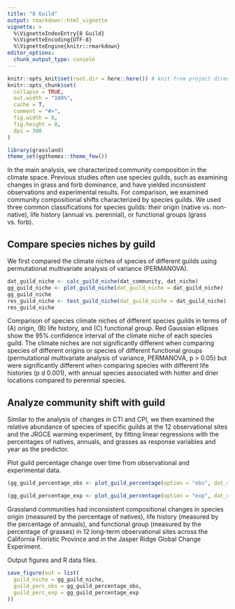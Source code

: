 ```yaml
---
title: "8 Guild"
output: rmarkdown::html_vignette
vignette: >
  %\VignetteIndexEntry{8 Guild}
  %\VignetteEncoding{UTF-8}
  %\VignetteEngine{knitr::rmarkdown}
editor_options: 
  chunk_output_type: console
---
```


```r
knitr::opts_knit$set(root.dir = here::here()) # knit from project directory
knitr::opts_chunk$set(
  collapse = TRUE,
  out.width = "100%",
  cache = T,
  comment = "#>",
  fig.width = 8,
  fig.height = 8,
  dpi = 300
)
```

```r
library(grassland)
theme_set(ggthemes::theme_few())
```

In the main analysis, we characterized community composition in the climate space. Previous studies often use species guilds, such as examining changes in grass and forb dominance, and have yielded inconsistent observations and experimental results. For comparison, we examined community compositional shifts characterized by species guilds. We used three common classifications for species guilds: their origin (native vs. non-native), life history (annual vs. perennial), or functional groups (grass vs. forb).

## Compare species niches by guild

We first compared the climate niches of species of different guilds using permutational multivariate analysis of variance (PERMANOVA).

```r
dat_guild_niche <- calc_guild_niche(dat_community, dat_niche)
gg_guild_niche <- plot_guild_niche(dat_guild_niche = dat_guild_niche)
gg_guild_niche
res_guild_niche <- test_guild_niche(dat_guild_niche = dat_guild_niche)
res_guild_niche
```
Comparison of species climate niches of different species guilds in terms of (A) origin, (B) life history, and (C) functional group. Red Gaussian ellipses show the 95% confidence interval of the climate niche of each species guild. The climate niches are not significantly different when comparing species of different origins or species of different functional groups (permutational multivariate analysis of variance, PERMANOVA, p > 0.05) but were significantly different when comparing species with different life histories (p d 0.001), with annual species associated with hotter and drier locations compared to perennial species.

## Analyze community shift with guild

Similar to the analysis of changes in CTI and CPI, we then examined the relative abundance of species of specific guilds at the 12 observational sites and the JRGCE warming experiment, by fitting linear regressions with the percentages of natives, annuals, and grasses as response variables and year as the predictor.

Plot guild percentage change over time from observational and experimental data.

```r
(gg_guild_percentage_obs <- plot_guild_percentage(option = "obs", dat_community = dat_community))

(gg_guild_percentage_exp <- plot_guild_percentage(option = "exp", dat_community = dat_community))
```
Grassland communities had inconsistent compositional changes in species origin (measured by the percentage of natives), life history (measured by the percentage of annuals), and functional group (measured by the percentage of grasses) in 12 long-term observational sites across the California Floristic Province and in the Jasper Ridge Global Change Experiment.

Output figures and R data files.

```r
save_figure(out = list(
  guild_niche = gg_guild_niche,
  guild_perc_obs = gg_guild_percentage_obs,
  guild_perc_exp = gg_guild_percentage_exp
))
```
